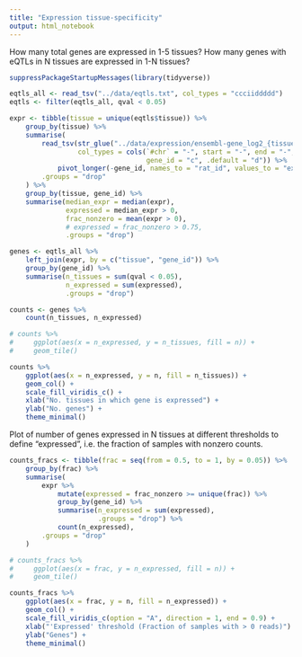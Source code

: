 ```yaml
---
title: "Expression tissue-specificity"
output: html_notebook
---
```


How many total genes are expressed in 1-5 tissues? How many genes with eQTLs in N tissues are expressed in 1-N tissues?

```r
suppressPackageStartupMessages(library(tidyverse))

eqtls_all <- read_tsv("../data/eqtls.txt", col_types = "ccciiddddd")
eqtls <- filter(eqtls_all, qval < 0.05)

expr <- tibble(tissue = unique(eqtls$tissue)) %>%
    group_by(tissue) %>%
    summarise(
        read_tsv(str_glue("../data/expression/ensembl-gene_log2_{tissue}.bed.gz"),
                 col_types = cols(`#chr` = "-", start = "-", end = "-",
                                  gene_id = "c", .default = "d")) %>%
            pivot_longer(-gene_id, names_to = "rat_id", values_to = "expr"),
        .groups = "drop"
    ) %>%
    group_by(tissue, gene_id) %>%
    summarise(median_expr = median(expr),
              expressed = median_expr > 0,
              frac_nonzero = mean(expr > 0),
              # expressed = frac_nonzero > 0.75,
              .groups = "drop")

genes <- eqtls_all %>%
    left_join(expr, by = c("tissue", "gene_id")) %>%
    group_by(gene_id) %>%
    summarise(n_tissues = sum(qval < 0.05),
              n_expressed = sum(expressed),
              .groups = "drop")

counts <- genes %>%
    count(n_tissues, n_expressed)
```

```r
# counts %>%
#     ggplot(aes(x = n_expressed, y = n_tissues, fill = n)) +
#     geom_tile()
```

```r
counts %>%
    ggplot(aes(x = n_expressed, y = n, fill = n_tissues)) +
    geom_col() +
    scale_fill_viridis_c() +
    xlab("No. tissues in which gene is expressed") +
    ylab("No. genes") +
    theme_minimal()
```

Plot of number of genes expressed in N tissues at different thresholds to define "expressed", i.e. the fraction of samples with nonzero counts.

```r
counts_fracs <- tibble(frac = seq(from = 0.5, to = 1, by = 0.05)) %>%
    group_by(frac) %>%
    summarise(
        expr %>%
            mutate(expressed = frac_nonzero >= unique(frac)) %>%
            group_by(gene_id) %>%
            summarise(n_expressed = sum(expressed),
                      .groups = "drop") %>%
            count(n_expressed),
        .groups = "drop"
    )
```

```r
# counts_fracs %>%
#     ggplot(aes(x = frac, y = n_expressed, fill = n)) +
#     geom_tile()
```

```r
counts_fracs %>%
    ggplot(aes(x = frac, y = n, fill = n_expressed)) +
    geom_col() +
    scale_fill_viridis_c(option = "A", direction = 1, end = 0.9) +
    xlab("'Expressed' threshold (Fraction of samples with > 0 reads)") +
    ylab("Genes") +
    theme_minimal()
```
